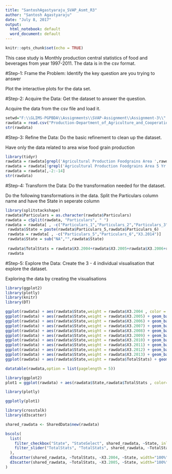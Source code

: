 ---
title: "SantoshAgastyaraju_SVAP_Asmt_R3"
author: "Santosh Agastyaraju"
date: "July 8, 2017"
output:
  html_notebook: default
  word_document: default
---

```{r setup, include=FALSE}
knitr::opts_chunk$set(echo = TRUE)
```

This case study is Monthly production central statistics of food and beverages from year 1997-2011. The data is in the csv format.

#Step-1: Frame the Problem: Identify the key question are you trying to answer

  Plot the interactive plots for the data set.
  
#Step-2: Acquire the Data: Get the dataset to answer the question.
  
  Acquire the data from the csv file and load it.
  
``` {r DataRead}
setwd="F:\\GLIMS-PGPBDA\\Assignments\\SVAP-Assignment\\Assignment-3\\"
rawdata = read.csv("Production-Department_of_Agriculture_and_Cooperation_1.csv")
str(rawdata)
```

#Step-3: Refine the Data: Do the basic refinement to clean up the dataset.

  Have only the data related to area wise food grain production

```{r}
library(tidyr)
rawdata = rawdata[grepl('Agricultural Production Foodgrains Area ',rawdata$Particulars),]
rawdata = rawdata[!grepl('Agricultural Production Foodgrains Area 5 Yr',rawdata$Particulars),]
rawdata = rawdata[,-2:-14]
str(rawdata)
```

#Step-4: Transform the Data: Do the transformation needed for the dataset.

  Do the following transformations in the data.
  Split the Particulars column name and have the State in seperate column

```{r}
library(splitstackshape)
rawdata$Particulars = as.character(rawdata$Particulars)
rawdata = cSplit(rawdata, "Particulars", " ")
rawdata = rawdata[ , -c("Particulars_1","Particulars_2","Particulars_3","Particulars_4")]
 rawdata$State = paste(rawdata$Particulars_5,rawdata$Particulars_6)
 rawdata = rawdata[ , -c("Particulars_5","Particulars_6","X3.2014")]
 rawdata$State = sub("NA","",rawdata$State)
 
 rawdata$TotalStats = rawdata$X3.2004+rawdata$X3.2005+rawdata$X3.2006+rawdata$X3.2007+rawdata$X3.2008+rawdata$X3.2009+rawdata$X3.2010+rawdata$X3.2011+rawdata$X3.2012+rawdata$X3.2013
 rawdata
```

#Step-5: Explore the Data: Create the 3 - 4 individual visualisation that explore the dataset.

  Exploring the data by creating the visualisations
  
  
```{r}
library(ggplot2)
library(plotly)
library(knitr)
library(DT)

ggplot(rawdata) + aes(rawdata$State,weight = rawdata$X3.2004 , color = rawdata$State) + geom_bar()
ggplot(rawdata) + aes(rawdata$State,weight = rawdata$X3.2005) + geom_bar()
ggplot(rawdata) + aes(rawdata$State,weight = rawdata$X3.2006) + geom_bar()
ggplot(rawdata) + aes(rawdata$State,weight = rawdata$X3.2007) + geom_bar()
ggplot(rawdata) + aes(rawdata$State,weight = rawdata$X3.2008) + geom_bar()
ggplot(rawdata) + aes(rawdata$State,weight = rawdata$X3.2009) + geom_bar()
ggplot(rawdata) + aes(rawdata$State,weight = rawdata$X3.2010) + geom_bar()
ggplot(rawdata) + aes(rawdata$State,weight = rawdata$X3.2011) + geom_bar()
ggplot(rawdata) + aes(rawdata$State,weight = rawdata$X3.2012) + geom_bar()
ggplot(rawdata) + aes(rawdata$State,weight = rawdata$X3.2013) + geom_bar()
ggplot(rawdata) + aes(rawdata$State,weight = rawdata$TotalStats) + geom_bar()

datatable(rawdata,option = list(pagelength = 5))

library(ggplot2)
plot1 = ggplot(rawdata) + aes(rawdata$State,rawdata$TotalStats , color=rawdata$State ) + geom_point()

library(plotly)

ggplotly(plot1)

library(crosstalk)
library(d3scatter)

shared_rawdata <- SharedData$new(rawdata)

bscols(
  list(
    filter_checkbox("State", "StateSelect", shared_rawdata, ~State, inline = TRUE),
    filter_slider("TotalStats", "TotalStats", shared_rawdata, ~TotalStats, width = "100%")
  ),
  d3scatter(shared_rawdata, ~TotalStats, ~X3.2004, ~State, width="100%", height=300),
  d3scatter(shared_rawdata, ~TotalStats, ~X3.2005, ~State, width="100%", height=300)
)

```